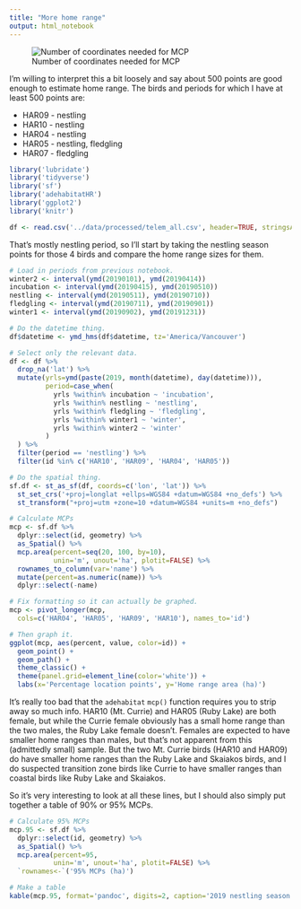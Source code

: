 ```yaml
---
title: "More home range"
output: html_notebook
---
```


![Number of coordinates needed for MCP](../reports/figures/n_coordinates_MCP.png)

I'm willing to interpret this a bit loosely and say about 500 points are good enough to estimate home range. The birds and periods for which I have at least 500 points are:

* HAR09 - nestling
* HAR10 - nestling
* HAR04 - nestling
* HAR05 - nestling, fledgling
* HAR07 - fledgling

```r
library('lubridate')
library('tidyverse')
library('sf')
library('adehabitatHR')
library('ggplot2')
library('knitr')

df <- read.csv('../data/processed/telem_all.csv', header=TRUE, stringsAsFactors=FALSE)
```

That's mostly nestling period, so I'll start by taking the nestling season points for those 4 birds and compare the home range sizes for them.

```r
# Load in periods from previous notebook.
winter2 <- interval(ymd(20190101), ymd(20190414))
incubation <- interval(ymd(20190415), ymd(20190510))
nestling <- interval(ymd(20190511), ymd(20190710))
fledgling <- interval(ymd(20190711), ymd(20190901))
winter1 <- interval(ymd(20190902), ymd(20191231))

# Do the datetime thing.
df$datetime <- ymd_hms(df$datetime, tz='America/Vancouver')

# Select only the relevant data.
df <- df %>%
  drop_na('lat') %>%
  mutate(yrls=ymd(paste(2019, month(datetime), day(datetime))),
         period=case_when(
           yrls %within% incubation ~ 'incubation',
           yrls %within% nestling ~ 'nestling',
           yrls %within% fledgling ~ 'fledgling',
           yrls %within% winter1 ~ 'winter',
           yrls %within% winter2 ~ 'winter'
         )
  ) %>%
  filter(period == 'nestling') %>%
  filter(id %in% c('HAR10', 'HAR09', 'HAR04', 'HAR05'))

# Do the spatial thing.
sf.df <- st_as_sf(df, coords=c('lon', 'lat')) %>%
  st_set_crs('+proj=longlat +ellps=WGS84 +datum=WGS84 +no_defs') %>%
  st_transform("+proj=utm +zone=10 +datum=WGS84 +units=m +no_defs")

# Calculate MCPs
mcp <- sf.df %>%
  dplyr::select(id, geometry) %>%
  as_Spatial() %>%
  mcp.area(percent=seq(20, 100, by=10),
           unin='m', unout='ha', plotit=FALSE) %>%
  rownames_to_column(var='name') %>%
  mutate(percent=as.numeric(name)) %>%
  dplyr::select(-name)

# Fix formatting so it can actually be graphed.
mcp <- pivot_longer(mcp,
  cols=c('HAR04', 'HAR05', 'HAR09', 'HAR10'), names_to='id')

# Then graph it.
ggplot(mcp, aes(percent, value, color=id)) +
  geom_point() +
  geom_path() +
  theme_classic() +
  theme(panel.grid=element_line(color='white')) +
  labs(x='Percentage location points', y='Home range area (ha)')
```

It's really too bad that the `adehabitat` `mcp()` function requires you to strip away so much info. HAR10 (Mt. Currie) and HAR05 (Ruby Lake) are both female, but while the Currie female obviously has a small home range than the two males, the Ruby Lake female doesn't. Females are expected to have smaller home ranges than males, but that's not apparent from this (admittedly small) sample. But the two Mt. Currie birds (HAR10 and HAR09) do have smaller home ranges than the Ruby Lake and Skaiakos birds, and I do suspected transition zone birds like Currie to have smaller ranges than coastal birds like Ruby Lake and Skaiakos.

So it's very interesting to look at all these lines, but I should also simply put together a table of 90% or 95% MCPs.

```r
# Calculate 95% MCPs
mcp.95 <- sf.df %>%
  dplyr::select(id, geometry) %>%
  as_Spatial() %>%
  mcp.area(percent=95,
           unin='m', unout='ha', plotit=FALSE) %>%
  `rownames<-`('95% MCPs (ha)')

# Make a table
kable(mcp.95, format='pandoc', digits=2, caption='2019 nestling season')
```
